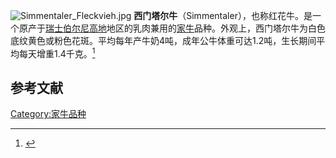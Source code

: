 [[File:Simmentaler_Fleckvieh.jpg|thumb]]
'''西门塔尔牛'''（Simmentaler），也称红花牛。是一个原产于[[瑞士|瑞士]][[伯尔尼高地|伯尔尼高地]]地区的乳肉兼用的[[家牛|家牛]]品种。外观上，西门塔尔牛为白色底纹黄色或粉色花斑。平均每年产牛奶4吨，成年公牛体重可达1.2吨，生长期间平均每天增重1.4千克。<ref>{{Cite web |url=http://www.ximentaerniu110.com/Article/info_631.html |title=西门塔尔牛 |access-date=2010-04-28 |archive-date=2010-03-09 |archive-url=https://web.archive.org/web/20100309043204/http://www.ximentaerniu110.com/Article/info_631.html |dead-url=no }}</ref>

==参考文献==
{{reflist}}

[[Category:家牛品种|Category:家牛品种]]